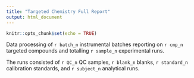 ```yaml
---
title: "Targeted Chemistry Full Report"
output: html_document
---
```


```r
knitr::opts_chunk$set(echo = TRUE)
```

Data processing of `r batch_n` instrumental batches reporting on `r cmp_n` targeted compounds and totalling `r sample_n` experimental runs.

The runs consisted of `r QC_n` QC samples, `r blank_n` blanks, `r standard_n` calibration standards, and `r subject_n` analytical runs.
